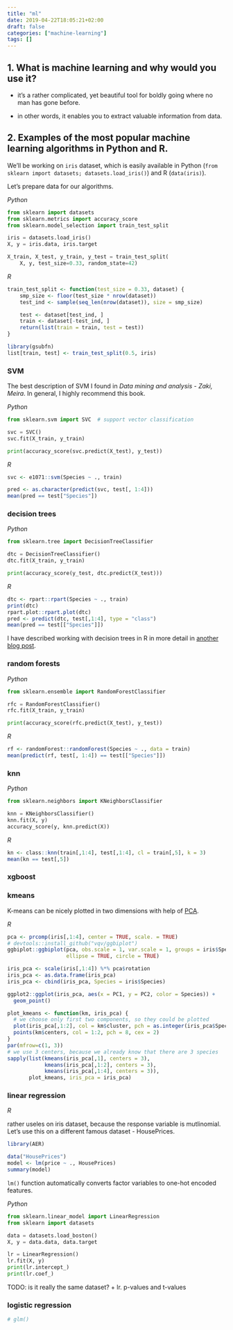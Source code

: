 ```yaml
---
title: "ml"
date: 2019-04-22T18:05:21+02:00
draft: false
categories: ["machine-learning"]
tags: []
---
```



## 1. What is machine learning and why would you use it?

* it's a rather complicated, yet beautiful tool for boldly going where no man has gone before.

* in other words, it enables you to extract valuable information from data.

## 2. Examples of the most popular machine learning algorithms in Python and R.

We'll be working on `iris` dataset, which is easily available in Python (`from sklearn import datasets; datasets.load_iris()`) and R (`data(iris)`).

Let's prepare data for our algorithms.

*Python*
```python
from sklearn import datasets
from sklearn.metrics import accuracy_score
from sklearn.model_selection import train_test_split

iris = datasets.load_iris()
X, y = iris.data, iris.target

X_train, X_test, y_train, y_test = train_test_split(
    X, y, test_size=0.33, random_state=42)
```

*R*
```r
train_test_split <- function(test_size = 0.33, dataset) {
    smp_size <- floor(test_size * nrow(dataset))
    test_ind <- sample(seq_len(nrow(dataset)), size = smp_size)

    test <- dataset[test_ind, ]
    train <- dataset[-test_ind, ]
    return(list(train = train, test = test))
}

library(gsubfn)
list[train, test] <- train_test_split(0.5, iris)
```


### SVM

The best description of SVM I found in *Data mining and analysis - Zaki, Meira*. In general, I highly recommend this book.

*Python*
```python
from sklearn.svm import SVC  # support vector classification

svc = SVC()
svc.fit(X_train, y_train)

print(accuracy_score(svc.predict(X_test), y_test))
```

*R*
```r
svc <- e1071::svm(Species ~ ., train)

pred <- as.character(predict(svc, test[, 1:4]))
mean(pred == test["Species"])
```

### decision trees

*Python*
```python
from sklearn.tree import DecisionTreeClassifier

dtc = DecisionTreeClassifier()
dtc.fit(X_train, y_train)

print(accuracy_score(y_test, dtc.predict(X_test)))
```

*R*
```r
dtc <- rpart::rpart(Species ~ ., train)
print(dtc)
rpart.plot::rpart.plot(dtc)
pred <- predict(dtc, test[,1:4], type = "class")
mean(pred == test[["Species"]])
```

I have described working with decision trees in R in more detail in [another blog post](https://tomis9.github.io/decision_trees/).

### random forests

*Python*
```python
from sklearn.ensemble import RandomForestClassifier

rfc = RandomForestClassifier()
rfc.fit(X_train, y_train)

print(accuracy_score(rfc.predict(X_test), y_test))
```

*R*
```r
rf <- randomForest::randomForest(Species ~ ., data = train)
mean(predict(rf, test[, 1:4]) == test[["Species"]])
```

### knn 

*Python*
```python
from sklearn.neighbors import KNeighborsClassifier

knn = KNeighborsClassifier()
knn.fit(X, y)
accuracy_score(y, knn.predict(X))
```

*R*
```r
kn <- class::knn(train[,1:4], test[,1:4], cl = train[,5], k = 3) 
mean(kn == test[,5])
```

### xgboost

### kmeans


K-means can be nicely plotted in two dimensions with help of [PCA](https://tomis9.github.io/dimensionality/#pca).

*R*
```r
pca <- prcomp(iris[,1:4], center = TRUE, scale. = TRUE)
# devtools::install_github("vqv/ggbiplot")
ggbiplot::ggbiplot(pca, obs.scale = 1, var.scale = 1, groups = iris$Species, 
                   ellipse = TRUE, circle = TRUE)

iris_pca <- scale(iris[,1:4]) %*% pca$rotation 
iris_pca <- as.data.frame(iris_pca)
iris_pca <- cbind(iris_pca, Species = iris$Species)

ggplot2::ggplot(iris_pca, aes(x = PC1, y = PC2, color = Species)) +
  geom_point()

plot_kmeans <- function(km, iris_pca) {
  # we choose only first two components, so they could be plotted
  plot(iris_pca[,1:2], col = km$cluster, pch = as.integer(iris_pca$Species))
  points(km$centers, col = 1:2, pch = 8, cex = 2)
}
par(mfrow=c(1, 3))
# we use 3 centers, because we already know that there are 3 species
sapply(list(kmeans(iris_pca[,1], centers = 3),
            kmeans(iris_pca[,1:2], centers = 3),
            kmeans(iris_pca[,1:4], centers = 3)),
       plot_kmeans, iris_pca = iris_pca)
```

### linear regression

*R*

rather useles on iris dataset, because the response variable is mutlinomial. Let's use this on a different famous dataset - HousePrices.
```r
library(AER)
```

```r
data("HousePrices")
model <- lm(price ~ ., HousePrices)
summary(model)
```

`lm()` function automatically converts factor variables to one-hot encoded features.

*Python*
```python
from sklearn.linear_model import LinearRegression
from sklearn import datasets

data = datasets.load_boston()
X, y = data.data, data.target

lr = LinearRegression()
lr.fit(X, y)
print(lr.intercept_)
print(lr.coef_)
```

TODO: is it really the same dataset? + lr. p-values and t-values

### logistic regression

```r
# glm()
```
